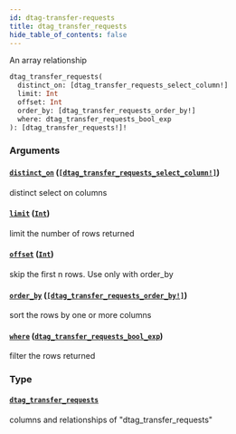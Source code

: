 ```yaml
---
id: dtag-transfer-requests
title: dtag_transfer_requests
hide_table_of_contents: false
---
```



An array relationship

```graphql
dtag_transfer_requests(
  distinct_on: [dtag_transfer_requests_select_column!]
  limit: Int
  offset: Int
  order_by: [dtag_transfer_requests_order_by!]
  where: dtag_transfer_requests_bool_exp
): [dtag_transfer_requests!]!
```


### Arguments

#### [`distinct_on`](#) ([`[dtag_transfer_requests_select_column!]`](../enums/dtag-transfer-requests-select-column))

distinct select on columns


#### [`limit`](#) ([`Int`](../scalars/int))

limit the number of rows returned


#### [`offset`](#) ([`Int`](../scalars/int))

skip the first n rows. Use only with order_by


#### [`order_by`](#) ([`[dtag_transfer_requests_order_by!]`](../inputs/dtag-transfer-requests-order-by))

sort the rows by one or more columns


#### [`where`](#) ([`dtag_transfer_requests_bool_exp`](../inputs/dtag-transfer-requests-bool-exp))

filter the rows returned


### Type

#### [`dtag_transfer_requests`](../objects/dtag-transfer-requests)

columns and relationships of "dtag_transfer_requests"




